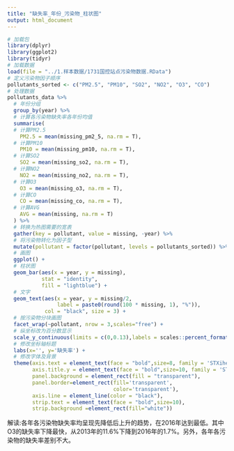 ```yaml
---
title: "缺失率_年份_污染物_柱状图"
output: html_document
---
```


```r
# 加载包
library(dplyr)
library(ggplot2)
library(tidyr)
# 加载数据
load(file = "../1.样本数据/1731国控站点污染物数据.RData")
# 定义污染物因子顺序
pollutants_sorted <- c("PM2.5", "PM10", "SO2", "NO2", "O3", "CO")
# 处理数据
pollutants_data %>%
  # 年份分组
  group_by(year) %>%
  # 计算各污染物缺失率各年份均值
  summarise(
  # 计算PM2.5
    PM2.5 = mean(missing_pm2_5, na.rm = T),
  # 计算PM10
    PM10 = mean(missing_pm10, na.rm = T),
  # 计算SO2
    SO2 = mean(missing_so2, na.rm = T),
  # 计算NO2
    NO2 = mean(missing_no2, na.rm = T),
  # 计算O3
    O3 = mean(missing_o3, na.rm = T),
  # 计算CO
    CO = mean(missing_co, na.rm = T),
  # 计算AVG
    AVG = mean(missing, na.rm = T)
  ) %>%
  # 转换为热图需要的宽表
  gather(key = pollutant, value = missing, -year) %>%
  # 将污染物转化为因子型
  mutate(pollutant = factor(pollutant, levels = pollutants_sorted)) %>%
  # 画图
  ggplot() +
  # 柱状图
  geom_bar(aes(x = year, y = missing), 
           stat = "identity", 
           fill = "lightblue") +
  # 文字
  geom_text(aes(x = year, y = missing/2,
                label = paste0(round(100 * missing, 1), "%")),
            col = "black", size = 3) +
  # 按污染物分块画图
  facet_wrap(~pollutant, nrow = 3,scales="free") +
  # 纵坐标改为百分数显示
  scale_y_continuous(limits = c(0,0.13),labels = scales::percent_format()) +
  # 修改坐标轴标题
  labs(x='', y='缺失率') +
  # 修改字体及背景
  theme(axis.text = element_text(face = "bold",size=8, family = 'STXihei'), 
        axis.title.y = element_text(face = "bold",size=10, family = 'STXihei'),
        panel.background = element_rect(fill = "transparent"),
        panel.border=element_rect(fill='transparent', 
                                  color='transparent'),
        axis.line = element_line(color = "black"),
        strip.text = element_text(face = "bold",size=10),
        strip.background =element_rect(fill="white"))
```


解读:各年各污染物缺失率均呈现先降低后上升的趋势，在2016年达到最低。其中O3的缺失率下降最快，从2013年的11.6%下降到2016年的1.7%。另外，各年各污染物的缺失率差别不大。
